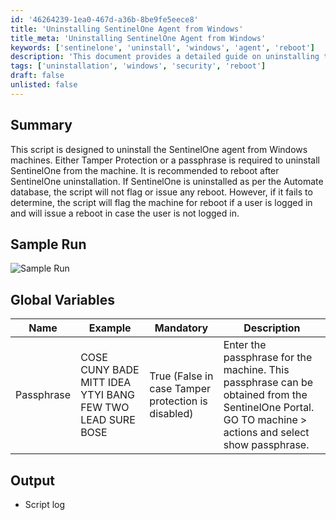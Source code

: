 ```yaml
---
id: '46264239-1ea0-467d-a36b-8be9fe5eece8'
title: 'Uninstalling SentinelOne Agent from Windows'
title_meta: 'Uninstalling SentinelOne Agent from Windows'
keywords: ['sentinelone', 'uninstall', 'windows', 'agent', 'reboot']
description: 'This document provides a detailed guide on uninstalling the SentinelOne agent from Windows machines, including requirements for Tamper Protection or a passphrase, and handling reboot scenarios based on the uninstallation status.'
tags: ['uninstallation', 'windows', 'security', 'reboot']
draft: false
unlisted: false
---
```

## Summary

This script is designed to uninstall the SentinelOne agent from Windows machines. Either Tamper Protection or a passphrase is required to uninstall SentinelOne from the machine. It is recommended to reboot after SentinelOne uninstallation. If SentinelOne is uninstalled as per the Automate database, the script will not flag or issue any reboot. However, if it fails to determine, the script will flag the machine for reboot if a user is logged in and will issue a reboot in case the user is not logged in.

## Sample Run

![Sample Run](../../../static/img/Uninstall-SentinelOne/image_1.png)

## Global Variables

| **Name**   | **Example**                                                                 | **Mandatory**                                               | **Description**                                                                                                                                               |
|------------|-----------------------------------------------------------------------------|------------------------------------------------------------|---------------------------------------------------------------------------------------------------------------------------------------------------------------|
| Passphrase | COSE CUNY BADE MITT IDEA YTYI BANG FEW TWO LEAD SURE BOSE                 | True (False in case Tamper protection is disabled)         | Enter the passphrase for the machine. This passphrase can be obtained from the SentinelOne Portal. GO TO machine > actions and select show passphrase. |

## Output

- Script log












